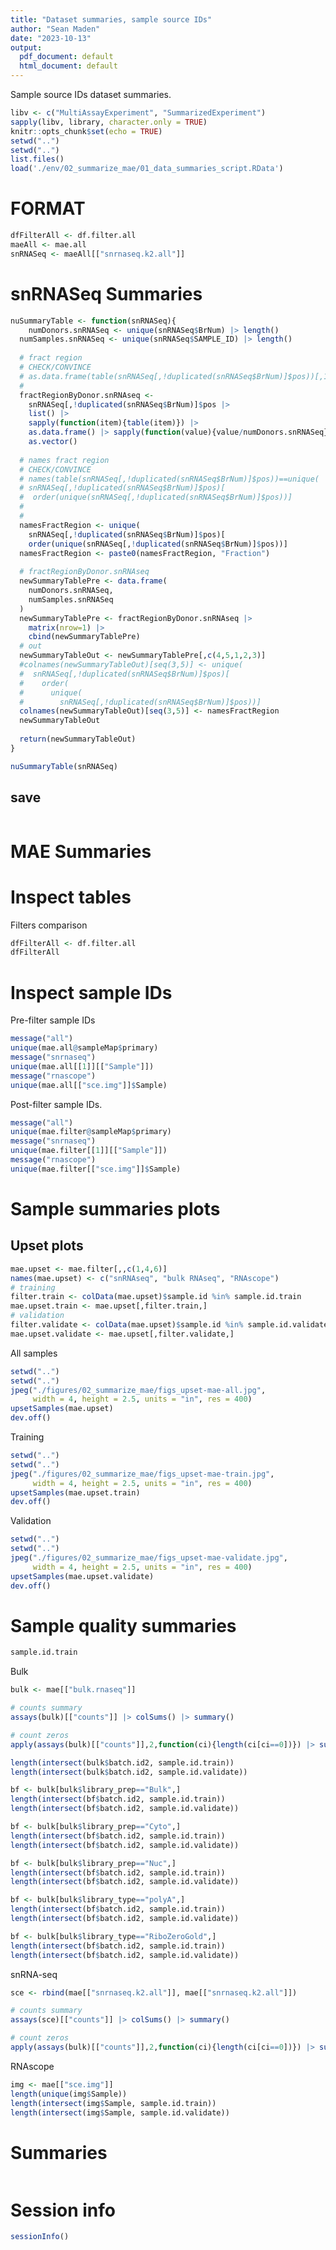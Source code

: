 ```yaml
---
title: "Dataset summaries, sample source IDs"
author: "Sean Maden"
date: "2023-10-13"
output:
  pdf_document: default
  html_document: default
---
```


Sample source IDs dataset summaries.

```r
libv <- c("MultiAssayExperiment", "SummarizedExperiment")
sapply(libv, library, character.only = TRUE)
knitr::opts_chunk$set(echo = TRUE)
setwd("..")
setwd("..")
list.files()
load('./env/02_summarize_mae/01_data_summaries_script.RData')
```

# FORMAT

```r
dfFilterAll <- df.filter.all
maeAll <- mae.all
snRNASeq <- maeAll[["snrnaseq.k2.all"]]
```

# snRNASeq Summaries

```r
nuSummaryTable <- function(snRNASeq){
    numDonors.snRNASeq <- unique(snRNASeq$BrNum) |> length()
  numSamples.snRNASeq <- unique(snRNASeq$SAMPLE_ID) |> length()
  
  # fract region
  # CHECK/CONVINCE
  # as.data.frame(table(snRNASeq[,!duplicated(snRNASeq$BrNum)]$pos))[,1]
  #
  fractRegionByDonor.snRNAseq <- 
    snRNASeq[,!duplicated(snRNASeq$BrNum)]$pos |> 
    list() |>
    sapply(function(item){table(item)}) |> 
    as.data.frame() |> sapply(function(value){value/numDonors.snRNASeq}) |>
    as.vector()
  
  # names fract region
  # CHECK/CONVINCE
  # names(table(snRNASeq[,!duplicated(snRNASeq$BrNum)]$pos))==unique(
  # snRNASeq[,!duplicated(snRNASeq$BrNum)]$pos)[
  #  order(unique(snRNASeq[,!duplicated(snRNASeq$BrNum)]$pos))]
  #
  #
  namesFractRegion <- unique(
    snRNASeq[,!duplicated(snRNASeq$BrNum)]$pos)[
    order(unique(snRNASeq[,!duplicated(snRNASeq$BrNum)]$pos))]
  namesFractRegion <- paste0(namesFractRegion, "Fraction")
  
  # fractRegionByDonor.snRNAseq
  newSummaryTablePre <- data.frame(
    numDonors.snRNASeq,
    numSamples.snRNASeq
  )
  newSummaryTablePre <- fractRegionByDonor.snRNAseq |> 
    matrix(nrow=1) |> 
    cbind(newSummaryTablePre)
  # out
  newSummaryTableOut <- newSummaryTablePre[,c(4,5,1,2,3)]
  #colnames(newSummaryTableOut)[seq(3,5)] <- unique(
  #  snRNASeq[,!duplicated(snRNASeq$BrNum)]$pos)[
  #    order(
  #      unique(
  #        snRNASeq[,!duplicated(snRNASeq$BrNum)]$pos))]
  colnames(newSummaryTableOut)[seq(3,5)] <- namesFractRegion
  newSummaryTableOut
    
  return(newSummaryTableOut)
}

nuSummaryTable(snRNASeq)
```

## save

```r
```

# MAE Summaries

# Inspect tables

Filters comparison

```r
dfFilterAll <- df.filter.all
dfFilterAll
```

# Inspect sample IDs

Pre-filter sample IDs

```r
message("all")
unique(mae.all@sampleMap$primary)
message("snrnaseq")
unique(mae.all[[1]][["Sample"]])
message("rnascope")
unique(mae.all[["sce.img"]]$Sample)
```

Post-filter sample IDs.

```r
message("all")
unique(mae.filter@sampleMap$primary)
message("snrnaseq")
unique(mae.filter[[1]][["Sample"]])
message("rnascope")
unique(mae.filter[["sce.img"]]$Sample)
```

# Sample summaries plots

## Upset plots

```r
mae.upset <- mae.filter[,,c(1,4,6)]
names(mae.upset) <- c("snRNAseq", "bulk RNAseq", "RNAscope")
# training
filter.train <- colData(mae.upset)$sample.id %in% sample.id.train
mae.upset.train <- mae.upset[,filter.train,]
# validation
filter.validate <- colData(mae.upset)$sample.id %in% sample.id.validate
mae.upset.validate <- mae.upset[,filter.validate,]
```

All samples

```r
setwd("..")
setwd("..")
jpeg("./figures/02_summarize_mae/figs_upset-mae-all.jpg", 
     width = 4, height = 2.5, units = "in", res = 400)
upsetSamples(mae.upset)
dev.off()
```

Training 

```r
setwd("..")
setwd("..")
jpeg("./figures/02_summarize_mae/figs_upset-mae-train.jpg", 
     width = 4, height = 2.5, units = "in", res = 400)
upsetSamples(mae.upset.train)
dev.off()
```

Validation 

```r
setwd("..")
setwd("..")
jpeg("./figures/02_summarize_mae/figs_upset-mae-validate.jpg", 
     width = 4, height = 2.5, units = "in", res = 400)
upsetSamples(mae.upset.validate)
dev.off()
```
# Sample quality summaries

```r
sample.id.train
```

Bulk

```r
bulk <- mae[["bulk.rnaseq"]]

# counts summary
assays(bulk)[["counts"]] |> colSums() |> summary()

# count zeros
apply(assays(bulk)[["counts"]],2,function(ci){length(ci[ci==0])}) |> summary()

length(intersect(bulk$batch.id2, sample.id.train)) 
length(intersect(bulk$batch.id2, sample.id.validate))

bf <- bulk[bulk$library_prep=="Bulk",]
length(intersect(bf$batch.id2, sample.id.train)) 
length(intersect(bf$batch.id2, sample.id.validate))

bf <- bulk[bulk$library_prep=="Cyto",]
length(intersect(bf$batch.id2, sample.id.train)) 
length(intersect(bf$batch.id2, sample.id.validate))

bf <- bulk[bulk$library_prep=="Nuc",]
length(intersect(bf$batch.id2, sample.id.train)) 
length(intersect(bf$batch.id2, sample.id.validate))

bf <- bulk[bulk$library_type=="polyA",]
length(intersect(bf$batch.id2, sample.id.train)) 
length(intersect(bf$batch.id2, sample.id.validate))

bf <- bulk[bulk$library_type=="RiboZeroGold",]
length(intersect(bf$batch.id2, sample.id.train)) 
length(intersect(bf$batch.id2, sample.id.validate))
```

snRNA-seq

```r
sce <- rbind(mae[["snrnaseq.k2.all"]], mae[["snrnaseq.k2.all"]])

# counts summary
assays(sce)[["counts"]] |> colSums() |> summary()

# count zeros
apply(assays(bulk)[["counts"]],2,function(ci){length(ci[ci==0])}) |> summary()

```

RNAscope

```r
img <- mae[["sce.img"]]
length(unique(img$Sample))
length(intersect(img$Sample, sample.id.train))
length(intersect(img$Sample, sample.id.validate))
```

# Summaries

```r

```

# Session info

```r
sessionInfo()
```

